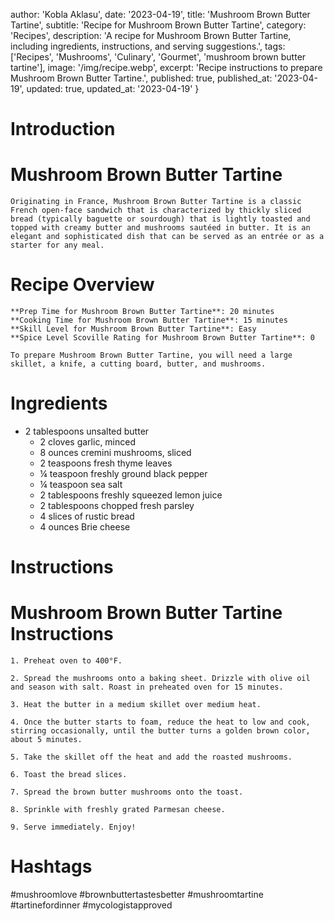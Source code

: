 
  author: 'Kobla Aklasu',
  date: '2023-04-19',
  title: 'Mushroom Brown Butter Tartine',
  subtitle: 'Recipe for Mushroom Brown Butter Tartine',
  category: 'Recipes',
  description: 'A recipe for Mushroom Brown Butter Tartine, including ingredients, instructions, and serving suggestions.',
  tags: ['Recipes', 'Mushrooms', 'Culinary', 'Gourmet', 'mushroom brown butter tartine'],
  image: '/img/recipe.webp',
  excerpt: 'Recipe instructions to prepare Mushroom Brown Butter Tartine.',
  published: true,
  published_at: '2023-04-19',
  updated: true,
  updated_at: '2023-04-19'
}


  # Introduction

# Mushroom Brown Butter Tartine
    
    Originating in France, Mushroom Brown Butter Tartine is a classic French open-face sandwich that is characterized by thickly sliced bread (typically baguette or sourdough) that is lightly toasted and topped with creamy butter and mushrooms sautéed in butter. It is an elegant and sophisticated dish that can be served as an entrée or as a starter for any meal.

# Recipe Overview

    **Prep Time for Mushroom Brown Butter Tartine**: 20 minutes 
    **Cooking Time for Mushroom Brown Butter Tartine**: 15 minutes 
    **Skill Level for Mushroom Brown Butter Tartine**: Easy 
    **Spice Level Scoville Rating for Mushroom Brown Butter Tartine**: 0
    
    To prepare Mushroom Brown Butter Tartine, you will need a large skillet, a knife, a cutting board, butter, and mushrooms.

# Ingredients

- 2 tablespoons unsalted butter
    - 2 cloves garlic, minced
    - 8 ounces cremini mushrooms, sliced
    - 2 teaspoons fresh thyme leaves
    - ¼ teaspoon freshly ground black pepper
    - ¼ teaspoon sea salt
    - 2 tablespoons freshly squeezed lemon juice
    - 2 tablespoons chopped fresh parsley
    - 4 slices of rustic bread
    - 4 ounces Brie cheese

# Instructions

# Mushroom Brown Butter Tartine Instructions
    
    1. Preheat oven to 400°F.
    
    2. Spread the mushrooms onto a baking sheet. Drizzle with olive oil and season with salt. Roast in preheated oven for 15 minutes.
    
    3. Heat the butter in a medium skillet over medium heat.
    
    4. Once the butter starts to foam, reduce the heat to low and cook, stirring occasionally, until the butter turns a golden brown color, about 5 minutes.
    
    5. Take the skillet off the heat and add the roasted mushrooms.
    
    6. Toast the bread slices.
    
    7. Spread the brown butter mushrooms onto the toast.
    
    8. Sprinkle with freshly grated Parmesan cheese.
    
    9. Serve immediately. Enjoy!

# Hashtags

#mushroomlove #brownbuttertastesbetter #mushroomtartine #tartinefordinner #mycologistapproved



